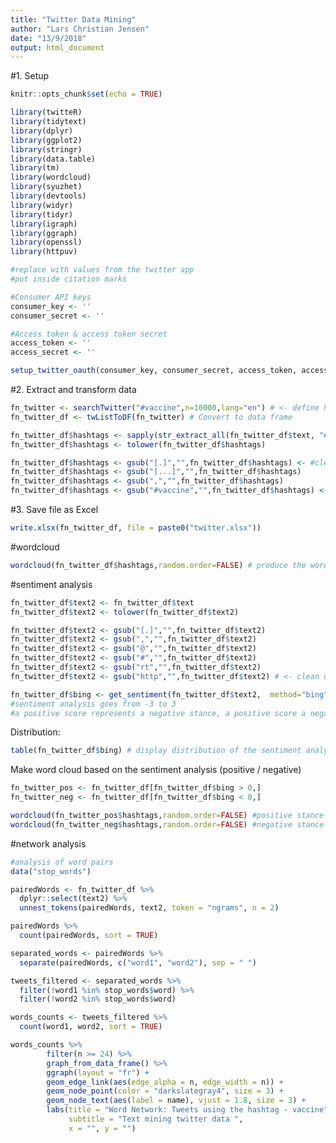 ---
title: "Twitter Data Mining"
author: "Lars Christian Jensen"
date: "13/9/2018"
output: html_document
---

#1. Setup
```{r setup, include=FALSE}
knitr::opts_chunk$set(echo = TRUE)

library(twitteR)
library(tidytext)
library(dplyr)
library(ggplot2)
library(stringr)
library(data.table)
library(tm)
library(wordcloud)
library(syuzhet)
library(devtools)
library(widyr)
library(tidyr)
library(igraph)
library(ggraph)
library(openssl)
library(httpuv)

#replace with values from the twitter app
#put inside citation marks

#Consumer API keys
consumer_key <- ''
consumer_secret <- ''

#Access token & access token secret
access_token <- ''
access_secret <- ''

setup_twitter_oauth(consumer_key, consumer_secret, access_token, access_secret)
```

#2. Extract and transform data
```{r}

fn_twitter <- searchTwitter("#vaccine",n=10000,lang="en") # <- define hashtag to investigate
fn_twitter_df <- twListToDF(fn_twitter) # Convert to data frame

fn_twitter_df$hashtags <- sapply(str_extract_all(fn_twitter_df$text, "#\\S+"), paste, collapse=", ") #<- extract hashtags
fn_twitter_df$hashtags <- tolower(fn_twitter_df$hashtags)

fn_twitter_df$hashtags <- gsub("[.]","",fn_twitter_df$hashtags) <- #cleanup 
fn_twitter_df$hashtags <- gsub("[...]","",fn_twitter_df$hashtags)
fn_twitter_df$hashtags <- gsub(",","",fn_twitter_df$hashtags) 
fn_twitter_df$hashtags <- gsub("#vaccine","",fn_twitter_df$hashtags) <- #remove the hashtag under investigation from the analysis


```


#3. Save file as Excel
```{r}
write.xlsx(fn_twitter_df, file = paste0("twitter.xlsx"))
```


#wordcloud
```{r}

wordcloud(fn_twitter_df$hashtags,random.order=FALSE) # produce the wordcloud
```

#sentiment analysis
```{r}
fn_twitter_df$text2 <- fn_twitter_df$text
fn_twitter_df$text2 <- tolower(fn_twitter_df$text2)

fn_twitter_df$text2 <- gsub("[.]","",fn_twitter_df$text2)
fn_twitter_df$text2 <- gsub(",","",fn_twitter_df$text2)
fn_twitter_df$text2 <- gsub("@","",fn_twitter_df$text2)
fn_twitter_df$text2 <- gsub("#","",fn_twitter_df$text2)
fn_twitter_df$text2 <- gsub("rt","",fn_twitter_df$text2)
fn_twitter_df$text2 <- gsub("http","",fn_twitter_df$text2) # <- clean up text 

fn_twitter_df$bing <- get_sentiment(fn_twitter_df$text2,  method="bing") # <- produce sentiment analysis 
#sentiment analysis goes from -3 to 3 
#a positive score represents a negative stance, a positive score a negative stance
```

Distribution:
```{r}
table(fn_twitter_df$bing) # display distribution of the sentiment analysis
```

Make word cloud based on the sentiment analysis (positive / negative)
```{r}
fn_twitter_pos <- fn_twitter_df[fn_twitter_df$bing > 0,]
fn_twitter_neg <- fn_twitter_df[fn_twitter_df$bing < 0,]

wordcloud(fn_twitter_pos$hashtags,random.order=FALSE) #positive stance
wordcloud(fn_twitter_neg$hashtags,random.order=FALSE) #negative stance

```



#network analysis
```{r}
#analysis of word pairs
data("stop_words")

pairedWords <- fn_twitter_df %>%
  dplyr::select(text2) %>%
  unnest_tokens(pairedWords, text2, token = "ngrams", n = 2)

pairedWords %>%
  count(pairedWords, sort = TRUE)

separated_words <- pairedWords %>%
  separate(pairedWords, c("word1", "word2"), sep = " ")

tweets_filtered <- separated_words %>%
  filter(!word1 %in% stop_words$word) %>%
  filter(!word2 %in% stop_words$word)

words_counts <- tweets_filtered %>%
  count(word1, word2, sort = TRUE)

words_counts %>%
        filter(n >= 24) %>%
        graph_from_data_frame() %>%
        ggraph(layout = "fr") +
        geom_edge_link(aes(edge_alpha = n, edge_width = n)) +
        geom_node_point(color = "darkslategray4", size = 3) +
        geom_node_text(aes(label = name), vjust = 1.8, size = 3) +
        labs(title = "Word Network: Tweets using the hashtag - vaccine",
             subtitle = "Text mining twitter data ",
             x = "", y = "")

```